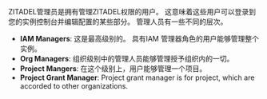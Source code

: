 ZITADEL管理员是拥有管理ZITADEL权限的用户。 这意味着这些用户可以登录到您的实例控制台并编辑配置的某些部分。 管理人员有一些不同的层次。

- **IAM Managers**: 这是最高级别的。 具有IAM 管理器角色的用户能够管理整个实例。
- **Org Managers**: 组织级别中的管理人员能够管理授予组织内的一切。
- **Project Mangers**: 在这个级别上，用户能够管理一个项目。
- **Project Grant Manager**: Project grant manager is for project, which are accorded to other organizations.
